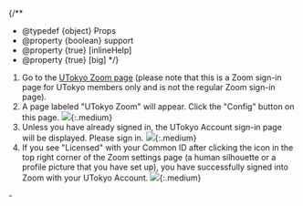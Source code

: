 
{/**
  * @typedef {object} Props
  * @property {boolean} support
  * @property {true} [inlineHelp]
  * @property {true} [big]
  */}

1. Go to the [UTokyo Zoom page](https://u-tokyo-ac-jp.zoom.us/) (please note that this is a Zoom sign-in page for UTokyo members only and is not the regular Zoom sign-in page).
2. A page labeled "UTokyo Zoom" will appear. Click the "Config" button on this page.
   <If cond={props.big}>
     ![](/en/zoom/signin/1.png){:.medium}
   </If>
   <If cond={props.inlineHelp}>
     <SigninBrowserHelpExisting />
   </If>
3. Unless you have already signed in, the UTokyo Account sign-in page will be displayed. Please sign in.
   <If cond={props.big}>
     ![](/en/zoom/signin/2.png){:.medium}
   </If>
4. If you see "Licensed" with your Common ID after clicking the icon in the top right corner of the Zoom settings page (a human silhouette or a profile picture that you have set up), you have successfully signed into Zoom with your UTokyo Account.
   <If cond={props.big}>
     ![](/en/zoom/signin/license.png){:.medium}
   </If>

<If cond={props.inlineHelp}>
  <Support lang="en" show={props.support} />
  <Help lang="en" support={props.support} slot="else">
    - <SigninBrowserHelpExisting oneline />
  </Help>
</If>
